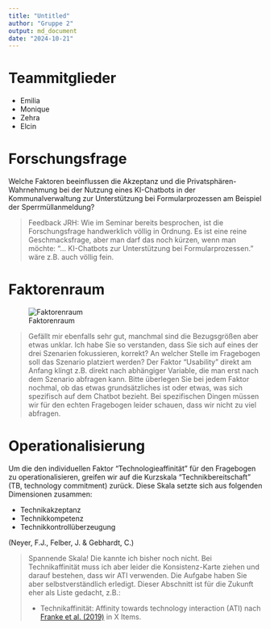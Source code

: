 ```yaml
---
title: "Untitled"
author: "Gruppe 2"
output: md_document
date: "2024-10-21"
---
```


# Teammitglieder

-   Emilia
-   Monique
-   Zehra
-   Elcin 

# Forschungsfrage

Welche Faktoren beeinflussen die Akzeptanz und die
Privatsphären-Wahrnehmung bei der Nutzung eines KI-Chatbots in der
Kommunalverwaltung zur Unterstützung bei Formularprozessen am Beispiel der Sperrmüllanmeldung?

> Feedback JRH: Wie im Seminar bereits besprochen, ist die Forschungsfrage handwerklich völlig in Ordnung. Es ist eine reine Geschmacksfrage, aber man darf das noch kürzen, wenn man möchte: "... KI-Chatbots zur Unterstützung bei Formularprozessen." wäre z.B. auch völlig fein. 

# Faktorenraum
![Faktorenraum](images/Faktorenraum.jpeg)

> Gefällt mir ebenfalls sehr gut, manchmal sind die Bezugsgrößen aber etwas unklar. Ich habe Sie so verstanden, dass Sie sich auf eines der drei Szenarien fokussieren, korrekt? An welcher Stelle im Fragebogen soll das Szenario platziert werden? Der Faktor "Usability" direkt am Anfang klingt z.B. direkt nach abhängiger Variable, die man erst nach dem Szenario abfragen kann. Bitte überlegen Sie bei jedem Faktor nochmal, ob das etwas grundsätzliches ist oder etwas, was sich spezifisch auf dem Chatbot bezieht. Bei spezifischen Dingen müssen wir für den echten Fragebogen leider schauen, dass wir nicht zu viel abfragen. 

# Operationalisierung
Um die den individuellen Faktor "Technologieaffinität" für den Fragebogen zu operationalisieren, greifen wir auf die Kurzskala "Technikbereitschaft" (TB, technology commitment) zurück. Diese Skala setzte sich aus folgenden Dimensionen zusammen:

- Technikakzeptanz
- Technikkompetenz
- Technikkontrollüberzeugung

(Neyer, F.J., Felber, J. & Gebhardt, C.)

> Spannende Skala! Die kannte ich bisher noch nicht. Bei Technikaffinität muss ich aber leider die Konsistenz-Karte ziehen und darauf bestehen, dass wir ATI verwenden. Die Aufgabe haben Sie aber selbstverständlich erledigt. Dieser Abschnitt ist für die Zukunft eher als Liste gedacht, z.B.:   
>
> * Technikaffinität: Affinity towards technology interaction (ATI) nach [Franke et al. (2019)](10.1080/10447318.2018.1456150 "Franke, T., Attig, C., & Wessel, D. (2019). A Personal Resource for Technology Interaction: Development and Validation of the Affinity for Technology Interaction (ATI) Scale. International Journal of Human–Computer Interaction, 35(6), 456-467, DOI: 10.1080/10447318.2018.1456150") in X Items.
